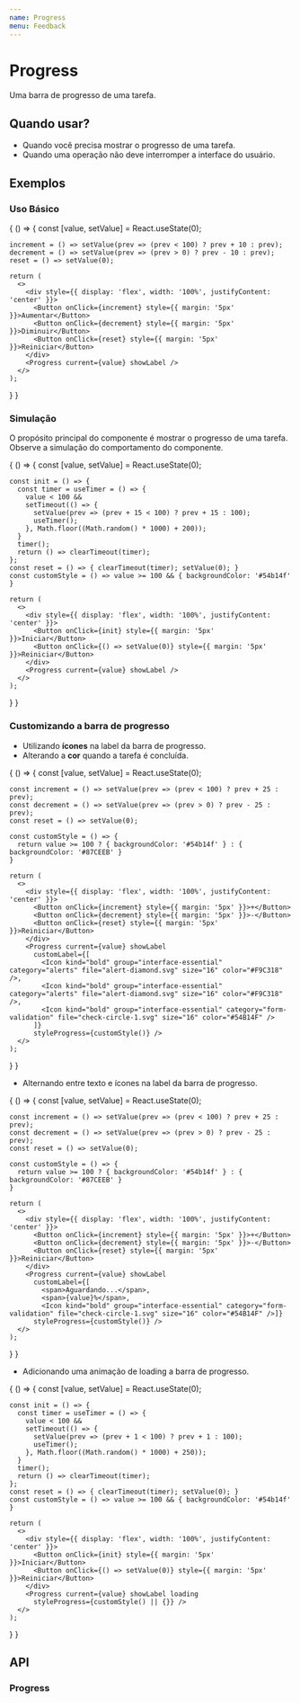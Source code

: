 ```yaml
---
name: Progress
menu: Feedback
---
```




# Progress

Uma barra de progresso de uma tarefa.

## Quando usar?

- Quando você precisa mostrar o progresso de uma tarefa.
- Quando uma operação não deve interromper a interface do usuário.

## Exemplos

### Uso Básico

<Playground>
{
  () => {
    const [value, setValue] = React.useState(0);

    increment = () => setValue(prev => (prev < 100) ? prev + 10 : prev);
    decrement = () => setValue(prev => (prev > 0) ? prev - 10 : prev);
    reset = () => setValue(0);

    return (
      <>
        <div style={{ display: 'flex', width: '100%', justifyContent: 'center' }}>
          <Button onClick={increment} style={{ margin: '5px' }}>Aumentar</Button>
          <Button onClick={decrement} style={{ margin: '5px' }}>Diminuir</Button>
          <Button onClick={reset} style={{ margin: '5px' }}>Reiniciar</Button>
        </div>
        <Progress current={value} showLabel />
      </>
    );
  }
}

</Playground>

### Simulação

O propósito principal do componente é mostrar o progresso de uma tarefa.  
Observe a simulação do comportamento do componente.

<Playground>
{
  () => {
    const [value, setValue] = React.useState(0);

    const init = () => {
      const timer = useTimer = () => {
        value < 100 &&
        setTimeout(() => {
          setValue(prev => (prev + 15 < 100) ? prev + 15 : 100);
          useTimer();
        }, Math.floor((Math.random() * 1000) + 200));
      }
      timer();
      return () => clearTimeout(timer);
    };
    const reset = () => { clearTimeout(timer); setValue(0); }
    const customStyle = () => value >= 100 && { backgroundColor: '#54b14f' }

    return (
      <>
        <div style={{ display: 'flex', width: '100%', justifyContent: 'center' }}>
          <Button onClick={init} style={{ margin: '5px' }}>Iniciar</Button>
          <Button onClick={() => setValue(0)} style={{ margin: '5px' }}>Reiniciar</Button>
        </div>
        <Progress current={value} showLabel />
      </>
    );
  }
}

</Playground>

### Customizando a barra de progresso

- Utilizando **ícones** na label da barra de progresso.
- Alterando a **cor** quando a tarefa é concluída.

<Playground>
{
  () => {
    const [value, setValue] = React.useState(0);

    const increment = () => setValue(prev => (prev < 100) ? prev + 25 : prev);
    const decrement = () => setValue(prev => (prev > 0) ? prev - 25 : prev);
    const reset = () => setValue(0);

    const customStyle = () => {
      return value >= 100 ? { backgroundColor: '#54b14f' } : { backgroundColor: '#87CEEB' }
    }

    return (
      <>
        <div style={{ display: 'flex', width: '100%', justifyContent: 'center' }}>
          <Button onClick={increment} style={{ margin: '5px' }}>+</Button>
          <Button onClick={decrement} style={{ margin: '5px' }}>-</Button>
          <Button onClick={reset} style={{ margin: '5px' }}>Reiniciar</Button>
        </div>
        <Progress current={value} showLabel
          customLabel={[
            <Icon kind="bold" group="interface-essential" category="alerts" file="alert-diamond.svg" size="16" color="#F9C318" />,
            <Icon kind="bold" group="interface-essential" category="alerts" file="alert-diamond.svg" size="16" color="#F9C318" />,
            <Icon kind="bold" group="interface-essential" category="form-validation" file="check-circle-1.svg" size="16" color="#54B14F" />
          ]}
          styleProgress={customStyle()} />
      </>
    );
  }
}

</Playground>

- Alternando entre texto e ícones na label da barra de progresso.

<Playground>
{
  () => {
    const [value, setValue] = React.useState(0);

    const increment = () => setValue(prev => (prev < 100) ? prev + 25 : prev);
    const decrement = () => setValue(prev => (prev > 0) ? prev - 25 : prev);
    const reset = () => setValue(0);

    const customStyle = () => {
      return value >= 100 ? { backgroundColor: '#54b14f' } : { backgroundColor: '#87CEEB' }
    }

    return (
      <>
        <div style={{ display: 'flex', width: '100%', justifyContent: 'center' }}>
          <Button onClick={increment} style={{ margin: '5px' }}>+</Button>
          <Button onClick={decrement} style={{ margin: '5px' }}>-</Button>
          <Button onClick={reset} style={{ margin: '5px' }}>Reiniciar</Button>
        </div>
        <Progress current={value} showLabel
          customLabel={[
            <span>Aguardando...</span>,
            <span>{value}%</span>,
            <Icon kind="bold" group="interface-essential" category="form-validation" file="check-circle-1.svg" size="16" color="#54B14F" />]}
          styleProgress={customStyle()} />
      </>
    );

  }
}

</Playground>

- Adicionando uma animação de loading a barra de progresso.

<Playground>
{
  () => {
    const [value, setValue] = React.useState(0);

    const init = () => {
      const timer = useTimer = () => {
        value < 100 &&
        setTimeout(() => {
          setValue(prev => (prev + 1 < 100) ? prev + 1 : 100);
          useTimer();
        }, Math.floor((Math.random() * 1000) + 250));
      }
      timer();
      return () => clearTimeout(timer);
    };
    const reset = () => { clearTimeout(timer); setValue(0); }
    const customStyle = () => value >= 100 && { backgroundColor: '#54b14f' }

    return (
      <>
        <div style={{ display: 'flex', width: '100%', justifyContent: 'center' }}>
          <Button onClick={init} style={{ margin: '5px' }}>Iniciar</Button>
          <Button onClick={() => setValue(0)} style={{ margin: '5px' }}>Reiniciar</Button>
        </div>
        <Progress current={value} showLabel loading
          styleProgress={customStyle() || {}} />
      </>
    );
  }
}
</Playground>

## API

### Progress

<Props of={Progress} />
